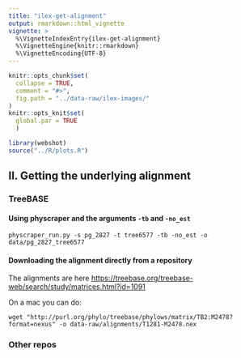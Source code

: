 ```yaml
---
title: "ilex-get-alignment"
output: rmarkdown::html_vignette
vignette: >
  %\VignetteIndexEntry{ilex-get-alignment}
  %\VignetteEngine{knitr::rmarkdown}
  %\VignetteEncoding{UTF-8}
---
```


```r
knitr::opts_chunk$set(
  collapse = TRUE,
  comment = "#>",
  fig.path = "../data-raw/ilex-images/"
)
knitr::opts_knit$set(
  global.par = TRUE
  )
```

```r
library(webshot)
source("../R/plots.R")

```

## II. Getting the underlying alignment

### TreeBASE

#### Using physcraper and the arguments `-tb` and `-no_est`

```
physcraper_run.py -s pg_2827 -t tree6577 -tb -no_est -o data/pg_2827_tree6577
```

#### Downloading the alignment directly from a repository

The alignments are here <https://treebase.org/treebase-web/search/study/matrices.html?id=1091>

On a mac you can do:
```
wget "http://purl.org/phylo/treebase/phylows/matrix/TB2:M2478?format=nexus" -o data-raw/alignments/T1281-M2478.nex
```


### Other repos
